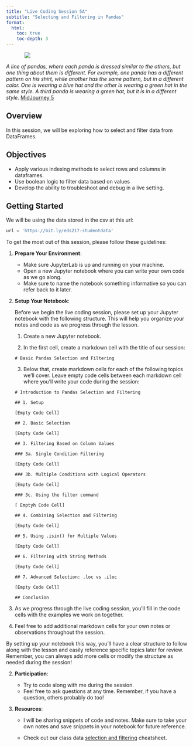 ```yaml
---
title: "Live Coding Session 5A"
subtitle: "Selecting and Filtering in Pandas"
format: 
  html:
    toc: true
    toc-depth: 3
---
```



::: {style="width: 80%; margin: auto;"}
![](assets/selecting_indexing.jpeg)
:::

:::{.gray-text .center-text}
*A line of pandas, where each panda is dressed similar to the others, but one thing about them is different. For example, one panda has a different pattern on his shirt, while another has the same pattern, but in a different color. One is wearing a blue hat and the other is wearing a green hat in the same style. A third panda is wearing a green hat, but it is in a different style.* [MidJourney 5](https://www.midjourney.com/jobs/ac303c56-18a0-465d-8d2e-d0fcbe7575be?index=0)
:::

## Overview

In this session, we will be exploring how to select and filter data from DataFrames.

## Objectives

- Apply various indexing methods to select rows and columns in dataframes.
- Use boolean logic to filter data based on values
- Develop the ability to troubleshoot and debug in a live setting.

## Getting Started

We will be using the data stored in the csv at this url:
```python
url = 'https://bit.ly/eds217-studentdata'
```
To get the most out of this session, please follow these guidelines:

1. **Prepare Your Environment**:
   - Make sure JupyterLab is up and running on your machine.
   - Open a new Jupyter notebook where you can write your own code as we go along.
   - Make sure to name the notebook something informative so you can refer back to it later.

2. **Setup Your Notebook**:

    Before we begin the live coding session, please set up your Jupyter notebook with the following structure. This will help you organize your notes and code as we progress through the lesson.

    1. Create a new Jupyter notebook.

    2. In the first cell, create a markdown cell with the title of our session:
    ```
    # Basic Pandas Selection and Filtering
    ```

    3. Below that, create markdown cells for each of the following topics we'll cover. Leave empty code cells between each markdown cell where you'll write your code during the session:

    ```
    # Introduction to Pandas Selection and Filtering
    
    ## 1. Setup
    
    [Empty Code Cell]
    
    ## 2. Basic Selection
    
    [Empty Code Cell]
    
    ## 3. Filtering Based on Column Values
        
    ### 3a. Single Condition Filtering
    
    [Empty Code Cell]
    
    ### 3b. Multiple Conditions with Logical Operators
    
    [Empty Code Cell]
    
    ### 3c. Using the filter command

    [ Emptyh Code Cell]

    ## 4. Combining Selection and Filtering
    
    [Empty Code Cell]

    ## 5. Using .isin() for Multiple Values
    
    [Empty Code Cell]
    
    ## 6. Filtering with String Methods
    
    [Empty Code Cell]
    
    ## 7. Advanced Selection: .loc vs .iloc
    
    [Empty Code Cell]
    
    ## Conclusion
    ```

4. As we progress through the live coding session, you'll fill in the code cells with the examples we work on together.

5. Feel free to add additional markdown cells for your own notes or observations throughout the session.

By setting up your notebook this way, you'll have a clear structure to follow along with the lesson and easily reference specific topics later for review. Remember, you can always add more cells or modify the structure as needed during the session!

2. **Participation**:
   - Try to code along with me during the session.
   - Feel free to ask questions at any time. Remember, if you have a question, others probably do too!

3. **Resources**:

   - I will be sharing snippets of code and notes. Make sure to take your own notes and save snippets in your notebook for future reference.

   - Check out our class data [selection and filtering](../cheatsheets/data_selection.qmd) cheatsheet.



